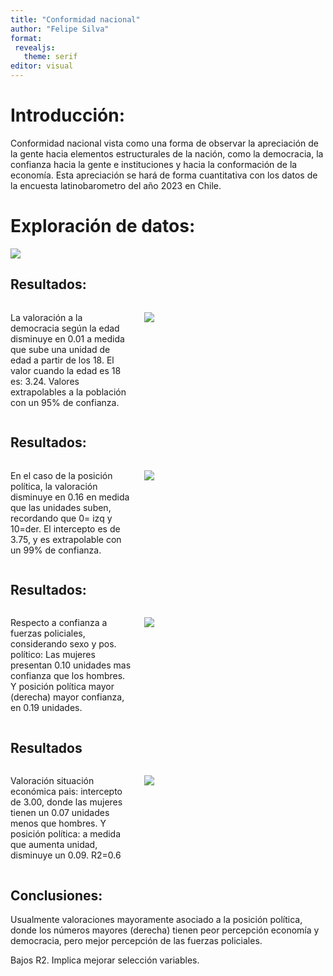```yaml
---
title: "Conformidad nacional"
author: "Felipe Silva"
format: 
 revealjs:
   theme: serif
editor: visual
---
```


# Introducción:

Conformidad nacional vista como una forma de observar la apreciación de la gente hacia elementos estructurales de la nación, como la democracia, la confianza hacia la gente e instituciones y hacia la conformación de la economía. Esta apreciación se hará de forma cuantitativa con los datos de la encuesta latinobarometro del año 2023 en Chile.

# Exploración de datos:

![](output/graphs/graph2.png)

## Resultados:

::: columns
::: {.column width="40%"}
La valoración a la democracia según la edad disminuye en 0.01 a medida que sube una unidad de edad a partir de los 18. El valor cuando la edad es 18 es: 3.24. Valores extrapolables a la población con un 95% de confianza.
:::

::: {.column width="60%"}
![](output/graphs/graph1.png)
:::
:::

## Resultados:

:::: {.columns}

::: {.column width="40%"}
En el caso de la posición política, la valoración disminuye en 0.16 en medida que las unidades suben, recordando que 0= izq y 10=der. El intercepto es de 3.75, y es extrapolable con un 99% de confianza.
:::

::: {.column width="60%"}
![](output/graphs/graph3.png)
:::
:::

## Resultados:
:::: {.columns}

::: {.column width="40%"}
Respecto a confianza a fuerzas policiales, considerando sexo y pos. político:
Las mujeres presentan 0.10 unidades mas confianza que los hombres. Y posición
política mayor (derecha) mayor confianza, en 0.19 unidades.
:::

::: {.column width="60%"}
![](output/graphs/graph4.png)
:::

::::

## Resultados 
:::: {.columns}

::: {.column width="40%"}
Valoración situación económica pais: intercepto de 3.00, donde las mujeres
tienen un 0.07 unidades menos que hombres. Y posición política: a medida que
aumenta unidad, disminuye un 0.09. R2=0.6
:::

::: {.column width="60%"}
![](output/graphs/graph5.png)
:::

::::

## Conclusiones:

Usualmente valoraciones mayoramente asociado a la posición
política, donde los números mayores (derecha) tienen peor percepción economía y
democracia, pero mejor percepción de las fuerzas policiales.

Bajos R2. Implica mejorar selección variables.


